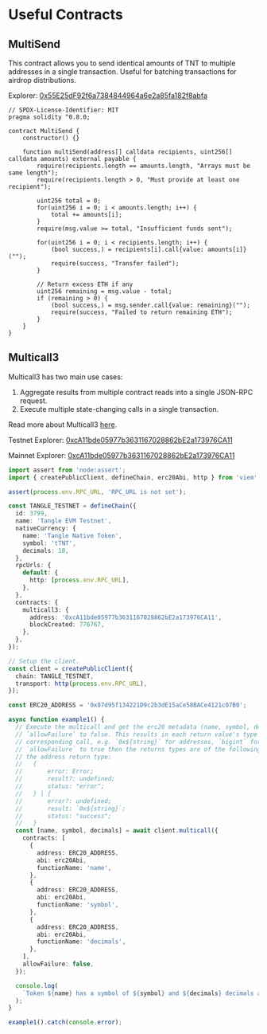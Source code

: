 # Useful Contracts

## MultiSend

This contract allows you to send identical amounts of TNT to multiple addresses in a single transaction. Useful for batching transactions for airdrop distributions.

Explorer: [0x55E25dF92f6a7384844964a6e2a85fa182f8abfa](https://explorer.tangle.tools/address/0x55E25dF92f6a7384844964a6e2a85fa182f8abfa?tab=txs)

```solidity
// SPDX-License-Identifier: MIT
pragma solidity ^0.8.0;

contract MultiSend {
    constructor() {}

    function multiSend(address[] calldata recipients, uint256[] calldata amounts) external payable {
        require(recipients.length == amounts.length, "Arrays must be same length");
        require(recipients.length > 0, "Must provide at least one recipient");

        uint256 total = 0;
        for(uint256 i = 0; i < amounts.length; i++) {
            total += amounts[i];
        }
        require(msg.value >= total, "Insufficient funds sent");

        for(uint256 i = 0; i < recipients.length; i++) {
            (bool success,) = recipients[i].call{value: amounts[i]}("");
            require(success, "Transfer failed");
        }

        // Return excess ETH if any
        uint256 remaining = msg.value - total;
        if (remaining > 0) {
            (bool success,) = msg.sender.call{value: remaining}("");
            require(success, "Failed to return remaining ETH");
        }
    }
}
```

## Multicall3

Multicall3 has two main use cases:

1. Aggregate results from multiple contract reads into a single JSON-RPC request.
2. Execute multiple state-changing calls in a single transaction.

Read more about Multicall3 [here](https://github.com/mds1/multicall3).

Testnet Explorer: [0xcA11bde05977b3631167028862bE2a173976CA11](https://testnet-explorer.tangle.tools/address/0xca11bde05977b3631167028862be2a173976ca11)

Mainnet Explorer: [0xcA11bde05977b3631167028862bE2a173976CA11](https://explorer.tangle.tools/address/0xcA11bde05977b3631167028862bE2a173976CA11)

```typescript
import assert from 'node:assert';
import { createPublicClient, defineChain, erc20Abi, http } from 'viem';

assert(process.env.RPC_URL, 'RPC_URL is not set');

const TANGLE_TESTNET = defineChain({
  id: 3799,
  name: 'Tangle EVM Testnet',
  nativeCurrency: {
    name: 'Tangle Native Token',
    symbol: 'tTNT',
    decimals: 18,
  },
  rpcUrls: {
    default: {
      http: [process.env.RPC_URL],
    },
  },
  contracts: {
    multicall3: {
      address: '0xcA11bde05977b3631167028862bE2a173976CA11',
      blockCreated: 776767,
    },
  },
});

// Setup the client.
const client = createPublicClient({
  chain: TANGLE_TESTNET,
  transport: http(process.env.RPC_URL),
});

const ERC20_ADDRESS = '0x87d95f134221D9c2b3dE15aCe58BACe4121c07B0';

async function example1() {
  // Execute the multicall and get the erc20 metadata (name, symbol, decimals). None of these calls can fail so we set
  // `allowFailure` to false. This results in each return value's type matching the type of the
  // corresponding call, e.g. `0x${string}` for addresses, `bigint` for uint256, etc. If we set
  // `allowFailure` to true then the returns types are of the following shape, using the example of
  // the address return type:
  //   {
  //       error: Error;
  //       result?: undefined;
  //       status: "error";
  //   } | {
  //       error?: undefined;
  //       result: `0x${string}`;
  //       status: "success";
  //   }
  const [name, symbol, decimals] = await client.multicall({
    contracts: [
      {
        address: ERC20_ADDRESS,
        abi: erc20Abi,
        functionName: 'name',
      },
      {
        address: ERC20_ADDRESS,
        abi: erc20Abi,
        functionName: 'symbol',
      },
      {
        address: ERC20_ADDRESS,
        abi: erc20Abi,
        functionName: 'decimals',
      },
    ],
    allowFailure: false,
  });

  console.log(
    `Token ${name} has a symbol of ${symbol} and ${decimals} decimals at address ${ERC20_ADDRESS} on ${TANGLE_TESTNET.name}`,
  );
}

example1().catch(console.error);
```
